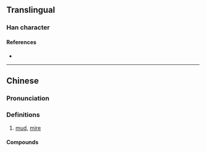 {{character info/new}}
==Translingual==

===Han character===
{{Han char|rn=85|rad=水|as=08|sn=11|four=38117|canj=ETTC|ids=⿰氵並}}

====References====
* {{Han ref|kx=0638.210|dkj=17879|dj=1045.120|hdz=31686.020|uh=6E74|ud=28276|bh=D5E4|bd=54756}}

----

==Chinese==
{{zh-forms}}

===Pronunciation===
{{zh-pron
|m=bàn
|c=baan6
|mc=y
|oc=y
|ma=
|cat=n
}}

===Definitions===
{{zh-hanzi}}

# {{lb|zh|Cantonese}} [[mud]], [[mire]]

====Compounds====
{{zh-der|湴更}}